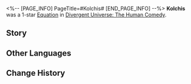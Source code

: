 <%-- [PAGE_INFO]
PageTitle=#Kolchis#
[END_PAGE_INFO] --%>
{{Removed|Equation}}
{{Equation Infobox
|period   = The Human Comedy
|rarity   = 1
|path1    = Erudition*3
|path2    = Propagation*2
|effect   = For every 1 Skill Point consumed by characters, increases their Ultimate DMG dealt by {{Color|h|65%}}, up to a max of {{Color|h|130%}} and lasting until after using the Ultimate.
|mentions = Kolchis
}}
'''Kolchis''' was a 1-star [[Divergent Universe: The Human Comedy/Equations|Equation]] in [[Divergent Universe: The Human Comedy]].

==Story==
{{Description|You once ruled over a miraculous dynasty with history and civilization. In the face of the looming Ice Age, they were soon abandoned. You led your clansmen to disintegrate, to have your bodies regress, and to revert to the primitive algal form before hiding in the humid underground royal tomb. Survival trumped all, even if it meant losing form, consciousness, and ability to speak. As long as one could survive &mdash; even the lowest and most humiliating change should be allowed.<br /><br />A turning point soon came when extraterrestrial visitors found your traces. As they pronounce "this is delicious," they carry you from the subterranean place to different places in the universe on their tongues, esophagi, and stomachs. Spores are scattered across new worlds. The lost wisdom is reawakened in the rivers and forests. You cheer, beginning an invasion without violence.}}
<!--
==Gameplay Notes==
* 
-->
==Other Languages==
{{Other Languages
|en   = Kolchis
|zhs  = 科尔奇人
|zht  = 科爾奇人
|ja   = コルキス{{Rubi|人|じん}}
|ko   = 콜치인
|es   = Kolchian{{MC|f=a|m=o}}
|fr   = Kolchis
|ru   = Колчи
|th   = ชาว Kolchis
|vi   = Kolchis
|de   = Kolchis
|id   = Kolchis
|pt   = Kolchis
}}

==Change History==
{{Change History|2.3}}